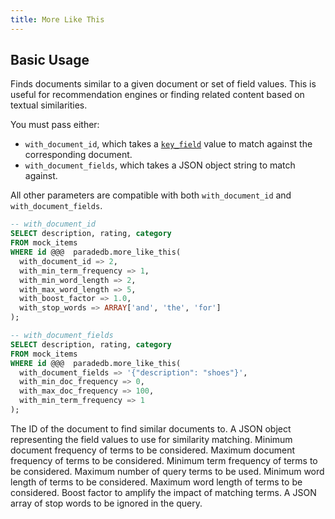 ```yaml
---
title: More Like This
---
```


## Basic Usage

Finds documents similar to a given document or set of field values. This is useful for recommendation engines or finding related content based on textual similarities.

You must pass either:

- `with_document_id`, which takes a [`key_field`](/documentation/indexing/create_index#choosing-a-key-field) value to match against the corresponding document.
- `with_document_fields`, which takes a JSON object string to match against.

All other parameters are compatible with both `with_document_id` and `with_document_fields`.

```sql
-- with_document_id
SELECT description, rating, category
FROM mock_items
WHERE id @@@  paradedb.more_like_this(
  with_document_id => 2,
  with_min_term_frequency => 1,
  with_min_word_length => 2,
  with_max_word_length => 5,
  with_boost_factor => 1.0,
  with_stop_words => ARRAY['and', 'the', 'for']
);

-- with_document_fields
SELECT description, rating, category
FROM mock_items
WHERE id @@@  paradedb.more_like_this(
  with_document_fields => '{"description": "shoes"}',
  with_min_doc_frequency => 0,
  with_max_doc_frequency => 100,
  with_min_term_frequency => 1
);
```

<ParamField body="with_document_id">
  The ID of the document to find similar documents to.
</ParamField>
<ParamField body="with_document_fields">
  A JSON object representing the field values to use for similarity matching.
</ParamField>
<ParamField body="with_min_doc_frequency">
  Minimum document frequency of terms to be considered.
</ParamField>
<ParamField body="with_max_doc_frequency">
  Maximum document frequency of terms to be considered.
</ParamField>
<ParamField body="with_min_term_frequency">
  Minimum term frequency of terms to be considered.
</ParamField>
<ParamField body="with_max_query_terms">
  Maximum number of query terms to be used.
</ParamField>
<ParamField body="with_min_word_length">
  Minimum word length of terms to be considered.
</ParamField>
<ParamField body="with_max_word_length">
  Maximum word length of terms to be considered.
</ParamField>
<ParamField body="with_boost_factor">
  Boost factor to amplify the impact of matching terms.
</ParamField>
<ParamField body="with_stop_words">
  A JSON array of stop words to be ignored in the query.
</ParamField>
